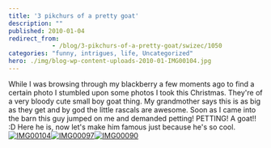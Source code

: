 ```yaml
---
title: '3 pikchurs of a pretty goat'
description: ""
published: 2010-01-04
redirect_from: 
            - /blog/3-pikchurs-of-a-pretty-goat/swizec/1050
categories: "funny, intrigues, life, Uncategorized"
hero: ./img/blog-wp-content-uploads-2010-01-IMG00104.jpg
---
```

While I was browsing through my blackberry a few moments ago to find a certain photo I stumbled upon some photos I took this Christmas. They&#x27;re of a very bloody cute small boy goat thing. My grandmother says this is as big as they get and by god the little rascals are awesome. Soon as I came into the barn this guy jumped on me and demanded petting! PETTING! A goat!! :D Here he is, now let&#x27;s make him famous just because he&#x27;s so cool. [![IMG00104](http://swizec.com/blog/wp-content/uploads/2010/01/IMG00104.jpg "IMG00104")](./img/blog-wp-content-uploads-2010-01-IMG00104.jpg)[![IMG00097](http://swizec.com/blog/wp-content/uploads/2010/01/IMG00097.jpg "IMG00097")](./img/blog-wp-content-uploads-2010-01-IMG00097.jpg)[![IMG00090](http://swizec.com/blog/wp-content/uploads/2010/01/IMG00090.jpg "IMG00090")](./img/blog-wp-content-uploads-2010-01-IMG00090.jpg)